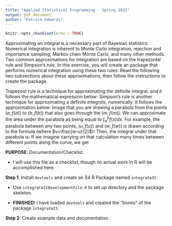 ```yaml
---
title: "Applied Statistical Programming - Spring 2022"
output: pdf_document
author: "Patrick Edwards"
---
```


```r
knitr::opts_chunk$set(echo = TRUE)
```



\begin{center}
{\Large{\textbf{Problem Set 5}}} \\
\vspace{4 bp}
Due Wednesday, March 30, 10:00 AM (Before Class) \\
\end{center}

\section*{Instructions}
\begin{enumerate}
  \item The following questions should each be answered within an Rmarkdown file. Be sure to provide many comments in your code blocks to facilitate grading. Undocumented code will not be graded.
  \item Work on git. Continue to work in the repository you forked from \url{https://github.com/johnsontr/AppliedStatisticalProgramming2022} and add your code for Problem Set 5. Commit and push frequently. Use meaningful commit messages because these will affect your grade.
  \item You may work in teams, but each student should develop their own Rmarkdown file. To be clear, there should be no copy and paste. Each keystroke in the assignment should be your own.
\end{enumerate}


\section*{Numerical Integration}

Approximating an integral is a necessary part of Bayesian statistics. Numerical integration is inherent to Monte Carlo integration, rejection and importance sampling, Markov chain Monte Carlo, and many other methods. Two common approximations for integration are based on the trapezoidal rule and Simpson's rule. In this exercise, you will create an \texttt{S4} package that performs numerical integration using these two rules. Read the following two subsections about these approximations, then follow the instructions to create the package.

\subsection*{Trapezoidal Rule}
Trapezoid rule is a technique for approximating the definite integral, and it follows the mathematical expression below:
 \begin{align*} 
 \int_a^b f(x) dx &\approx T\\
T &= \frac{h}{2}(f(x_0) + 2f(x_1) + ... + 2(f_{n-1}) + f(x_n))\\
\text{where } h &= \frac{b-a}{n} 
\end{align*}
\begin{figure}[h!]\centering 
\includegraphics[width=0.6\linewidth]{trapezoidal_rule_illustration.png} 
\end{figure}


\subsection*{Simpsons Rule}
Simpson's rule is another technique for approximating a definite integrals, numerically. It follows the approximation below:
 \begin{align*} 
 \int_a^b f(x) dx &\approx S\\
S &= \frac{h}{3}(f(x_0) + 4f(x_1) + 2f(x_2) + 4f(x_3) +  ... + 4(f_{n-1}) + f(x_n))\\
\text{where } h &= \frac{b-a}{h} 
\end{align*}
Image that you are drawing a parabola from the points $(a, f(a))$ to $(b, f(b))$ that also goes through the $(m, f(m))$. We can approximate the area under the parabola as being equal to $\int_a^b f(x) dx$.
\begin{figure}[h!]\centering 
\includegraphics[width=0.6\linewidth]{Simpsons_method_illustration.png} 
\end{figure}
For example, the parabola between any two points, $(u, f(u))$ and $(w, f(w))$ is drawn according to the formula (where $v=\frac{w-u}{2}$):
 \begin{align*} 
p(x) = f(u) \frac{(x-v)(x-w)}{(u-v)(u-w)} +f(v) \frac{(x-u)(x-w)}{(v-u)(v-w)} + f(w) \frac{(x-u)(x-v)}{(w-u)(w-v)}
\end{align*}
Then, the integral under that parabola is:
 \begin{align*} 
 \int_u^w p(x)dx = \frac{h}{3}(f(u) + 4(f(v)) + f(w))
\end{align*}
If we imagine carrying on that calculation many times between different points along the curve, we get  \begin{align*} 
 \int_a^b f(x) dx & \approx S\\
  S &= \frac{h}{3}(f(x_0) + 4f(x_1) + 2f(x_2) + 4f(x_3)... + 4f(x_{n-1}) + f(x_n))\\
  \text{where } h=\frac{b-a}{n}\\
\end{align*}
\begin{figure}[h!]\centering 
\includegraphics[width=0.6\linewidth]{simpson.png} 
\end{figure}




\section*{Create an S4 Package}
\begin{enumerate}
\item To prepare for your midterm, you will use \texttt{devtools} to create an S4 R package named \texttt{integrateIt}. 

Finished: I set up package using code in `integrateItDevelopmentFile.R`.

\item The package should include appropriate functions and appropriate documentation. For example, your package documentation needs to provide example usage that verifies basic functionality.

[**UNFINISHED**!!]

\item The package should have two classes: \texttt{Trapezoid} and \texttt{Simpson}

[**UNFINISHED**!!]

\item The package should have one generic: \texttt{integrateIt}

[**UNFINISHED**!!]

\item The package should contain at least two methods: \texttt{integrateIt}, \texttt{print}, and an optional extra credit method \texttt{tolTest}

[**UNFINISHED**!!]

\begin{enumerate}
\item \texttt{integrateIt} method 
\begin{enumerate}
\item Takes four arguments: a vector of values $(x)$, a vector of evaluated values $(f(x)=y)$, starting/ending values $(a,b)$, and a \textit{Rule} argument that can be either "Trapezoid" or "Simpson".

[**UNFINISHED**!!]

\item Have three outputs: an object of class \texttt{Trapezoid} or class \texttt{Simpson}, the values of $x$ and $y$, and the result

[**UNFINISHED**!!]

\item Both classes should have validation methods that include a few appropriate tests

[**UNFINISHED**!!]

\item you will need to create an \texttt{initialize} function for each class, which will be used internally by \texttt{integrateIt}

[**UNFINISHED**!!]

\end{enumerate}



\item \texttt{print} method 
\begin{enumerate}
\item A very simple print method for each class, which prints out just the integrated value (rather than all of the results)

[**UNFINISHED**!!]

\end{enumerate}

\end{enumerate}

\begin{enumerate}
\item Extra Credit: \texttt{tolTest} method
\begin{enumerate}
\item A \texttt{fun} (function)

[**UNFINISHED**!!]

\item A \texttt{tolerance} argument

[**UNFINISHED**!!]

\item A \texttt{rule} argument that indicates whether the Trapezoidal or Simpson's 

[**UNFINISHED**!!]

\item A \texttt{start} argument for the number of intervals it should start with

[**UNFINISHED**!!]

\item A \texttt{correct} argument that provides the correct answer for the integral

[**UNFINISHED**!!]

\end{enumerate}



\texttt{tolTest} should take in a function and increase the number of intervals $n$ until the answer it provides using the specified approximation is within \texttt{tolerance} of the correct answer. Use \texttt{integrate()} to do this. \texttt{tolTest} output should be
\begin{enumerate}
\item The inputs

[**UNFINISHED**!!]

\item The final $n$

[**UNFINISHED**!!]

\item The absolute error of the estimate

[**UNFINISHED**!!]

\end{enumerate}
\end{enumerate}


\end{enumerate}




**PURPOSE**: Documentation/Checklist.

  * I will use this file as a checklist, though no actual work in R will be accomplished here.


**Step 1**: Install `devtools` and create an S4 R Package named `integrateIt`.

  * Use `integrateItDevelopmentFile.R` to set up directory and the package skeleton.

  * **FINISHED**! I have loaded `devtools` and created the "bones" of the package `integrateIt`.


**Step 2**: Create example data and documentation.


